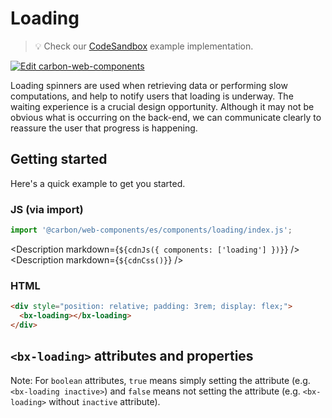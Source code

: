 
# Loading

> 💡 Check our
> [CodeSandbox](https://codesandbox.io/s/github/carbon-design-system/carbon-for-ibm-dotcom/tree/v1/packages/carbon-web-components/examples/codesandbox/basic/components/loading)
> example implementation.

[![Edit carbon-web-components](https://codesandbox.io/static/img/play-codesandbox.svg)](https://codesandbox.io/s/github/carbon-design-system/carbon-for-ibm-dotcom/tree/v1/packages/carbon-web-components/examples/codesandbox/basic/components/loading)

Loading spinners are used when retrieving data or performing slow computations,
and help to notify users that loading is underway. The waiting experience is a
crucial design opportunity. Although it may not be obvious what is occurring on
the back-end, we can communicate clearly to reassure the user that progress is
happening.

## Getting started

Here's a quick example to get you started.

### JS (via import)

```javascript
import '@carbon/web-components/es/components/loading/index.js';
```

<Description markdown={`${cdnJs({ components: ['loading'] })}`} />
<Description markdown={`${cdnCss()}`} />

### HTML

```html
<div style="position: relative; padding: 3rem; display: flex;">
  <bx-loading></bx-loading>
</div>
```

## `<bx-loading>` attributes and properties

Note: For `boolean` attributes, `true` means simply setting the attribute (e.g.
`<bx-loading inactive>`) and `false` means not setting the attribute (e.g.
`<bx-loading>` without `inactive` attribute).

<Props of="bx-loading" />
